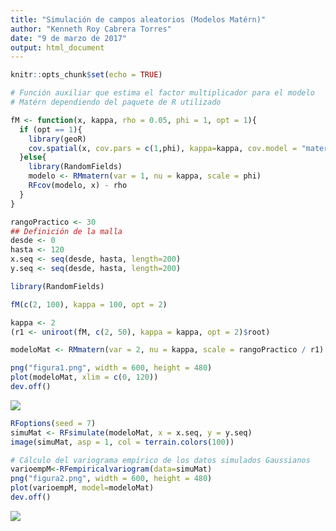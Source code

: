 ```yaml
---
title: "Simulación de campos aleatorios (Modelos Matérn)"
author: "Kenneth Roy Cabrera Torres"
date: "9 de marzo de 2017"
output: html_document
---
```


```r
knitr::opts_chunk$set(echo = TRUE)
```


```r
# Función auxiliar que estima el factor multiplicador para el modelo
# Matérn dependiendo del paquete de R utilizado

fM <- function(x, kappa, rho = 0.05, phi = 1, opt = 1){
  if (opt == 1){
    library(geoR)
    cov.spatial(x, cov.pars = c(1,phi), kappa=kappa, cov.model = "matern") - rho
  }else{
    library(RandomFields)
    modelo <- RMmatern(var = 1, nu = kappa, scale = phi)
    RFcov(modelo, x) - rho
  }
}  
```

```r
rangoPractico <- 30
## Definición de la malla
desde <- 0
hasta <- 120
x.seq <- seq(desde, hasta, length=200)
y.seq <- seq(desde, hasta, length=200)
```



```r
library(RandomFields)

fM(c(2, 100), kappa = 100, opt = 2)

kappa <- 2
(r1 <- uniroot(fM, c(2, 50), kappa = kappa, opt = 2)$root)

modeloMat <- RMmatern(var = 2, nu = kappa, scale = rangoPractico / r1)  + RMtrend(mean = 5)

```


```r
png("figura1.png", width = 600, height = 480)
plot(modeloMat, xlim = c(0, 120))
dev.off()
```
![](figura1.png)


```r
RFoptions(seed = 7)
simuMat <- RFsimulate(modeloMat, x = x.seq, y = y.seq)
image(simuMat, asp = 1, col = terrain.colors(100))
```


```r
# Cálculo del variograma empírico de los datos simulados Gaussianos
varioempM<-RFempiricalvariogram(data=simuMat)
png("figura2.png", width = 600, height = 480)
plot(varioempM, model=modeloMat)
dev.off()
```

![](figura2.png)
